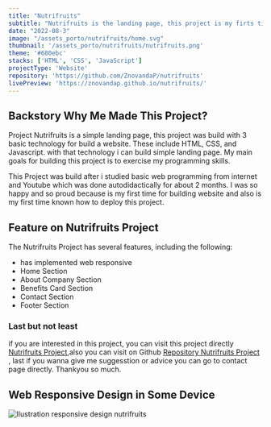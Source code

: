 ```yaml
---
title: "Nutrifruits"
subtitle: "Nutrifruits is the landing page, this project is my firts time build project website just using HTML, CSS, JavaScript"
date: "2022-08-3"
image: "/assets_porto/nutrifruits/home.svg"
thumbnail: '/assets_porto/nutrifruits/nutrifruits.png'
theme: '#680ebc'
stacks: ['HTML', 'CSS', 'JavaScript']
projectType: 'Website'
repository: 'https://github.com/ZnovandaP/nutrifruits'
livePreview: 'https://znovandap.github.io/nutrifruits/'
---
```


## Backstory Why Me Made This Project?

Project Nutrifruits is a simple landing page, this project was build with 3 basic technology for build
a website. These include HTML, CSS, and Javascript. with that technology i can build simple landing page. My main goals for building this project is to exercise my programming skills.

This Project was build after i studied basic web programming from internet and Youtube which was done
autodidactically for about 2 months. I was so happy and so proud because is my first time for building website and also is my first time known how to deploy this project.

## Feature on Nutrifruits Project

The Nutrifruits Project has several features, including the following:
  - has implemented web responsive
  - Home Section
  - About Company Section
  - Benefits Card Section
  - Contact Section
  - Footer Section

### Last but not least

if you are interested in this project, you can visit this project directly [Nutrifruits Project](https://znovandap.github.io/nutrifruits/),also you can visit on Github [Repository Nutrifruits Project](https://github.com/ZnovandaP/nutrifruits) , last if you wanna give me suggesstion or advice you can go to contact page directly. Thankyou so much.  

## Web Responsive Design in Some Device

![Ilustration responsive design nutrifruits](/assets_porto/nutrifruits/responsive.svg)

